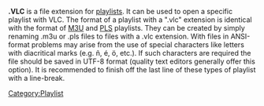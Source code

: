 '''.VLC''' is a file extension for [[playlist]]s. It can be used to open a specific playlist with VLC. The format of a playlist with a ".vlc" extension is identical with the format of [[M3U]] and [[PLS]] playlists. They can be created by simply renaming .m3u or .pls files to files with a .vlc extension. With files in ANSI-format problems may arise from the use of special characters like letters with diacritical marks (e.g. ñ, é, ö, etc.). If such characters are required the file should be saved in UTF-8 format (quality text editors generally offer this option). It is recommended to finish off the last line of these types of playlist with a line-break.

[[Category:Playlist]]
